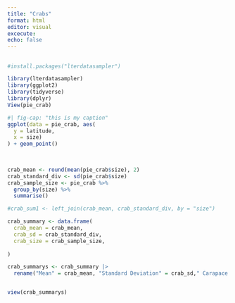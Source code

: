 ```yaml
---
title: "Crabs"
format: html
editor: visual
excecute: 
echo: false
---
```


## 

```r
#install.packages("lterdatasampler")
```

```r

library(lterdatasampler)
library(ggplot2)
library(tidyverse)
library(dplyr)
View(pie_crab)
```

```r
#| fig-cap: "this is my caption"
ggplot(data = pie_crab, aes(
  y = latitude, 
  x = size)
) + geom_point()
  
    
```

```r
crab_mean <- round(mean(pie_crab$size), 2)
crab_standard_div <- sd(pie_crab$size)
crab_sample_size <- pie_crab %>%
  group_by(size) %>%
  summarise()

#crab_sum1 <- left_join(crab_mean, crab_standard_div, by = "size")
```

```r
crab_summary <- data.frame(
  crab_mean = crab_mean,
  crab_sd = crab_standard_div,
  crab_size = crab_sample_size,
  
)

crab_summarys <- crab_summary |> 
  rename("Mean" = crab_mean, "Standard Deviation" = crab_sd," Carapace Size" = size)


view(crab_summarys)
```
